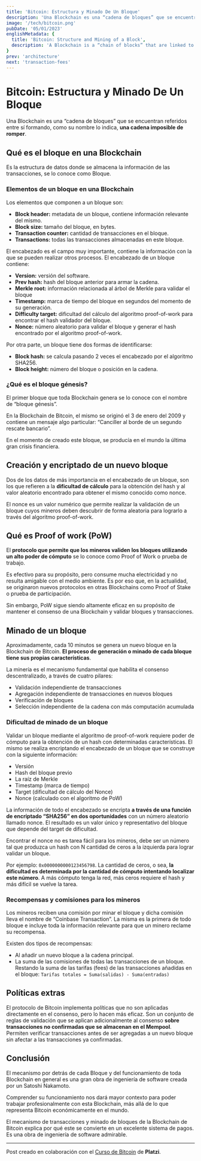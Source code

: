 ```yaml
---
title: 'Bitcoin: Estructura y Minado De Un Bloque'
description: 'Una Blockchain es una “cadena de bloques” que se encuentran referidos entre sí formando, como su nombre lo indica, una cadena imposible de romper.'
image: '/tech/bitcoin.png'
pubDate: '05/01/2023'
englishMetadata: {
  title: 'Bitcoin: Structure and Mining of a Block',
  description: 'A Blockchain is a “chain of blocks” that are linked to each other, forming, as its name indicates, a chain that is impossible to break.'
}
prev: 'architecture'
next: 'transaction-fees'
---
```


# Bitcoin: Estructura y Minado De Un Bloque

Una Blockchain es una “cadena de bloques” que se encuentran referidos entre sí formando, como su nombre lo indica, **una cadena imposible de romper**.

## Qué es el bloque en una Blockchain

Es la estructura de datos donde se almacena la información de las transacciones, se lo conoce como Bloque.

### Elementos de un bloque en una Blockchain

Los elementos que componen a un bloque son:

- **Block header:** metadata de un bloque, contiene información relevante del mismo.
- **Block size:** tamaño del bloque, en bytes.
- **Transaction counter:** cantidad de transacciones en el bloque.
- **Transactions:** todas las transacciones almacenadas en este bloque.

El encabezado es el campo muy importante, contiene la información con la que se pueden realizar otros procesos. El encabezado de un bloque contiene:

- **Version:** versión del software.
- **Prev hash:** hash del bloque anterior para armar la cadena.
- **Merkle root:** información relacionada al árbol de Merkle para validar el bloque
- **Timestamp:** marca de tiempo del bloque en segundos del momento de su generación.
- **Difficulty target:** dificultad del cálculo del algoritmo proof-of-work para encontrar el hash validador del bloque.
- **Nonce:** número aleatorio para validar el bloque y generar el hash encontrado por el algoritmo proof-of-work.

Por otra parte, un bloque tiene dos formas de identificarse:

- **Block hash:** se calcula pasando 2 veces el encabezado por el algoritmo SHA256.
- **Block height:** número del bloque o posición en la cadena.

### ¿Qué es el bloque génesis?

El primer bloque que toda Blockchain genera se lo conoce con el nombre de “bloque génesis”.

En la Blockchain de Bitcoin, el mismo se originó el 3 de enero del 2009 y contiene un mensaje algo particular: “Canciller al borde de un segundo rescate bancario”.

En el momento de creado este bloque, se producía en el mundo la última gran crisis financiera.

## Creación y encriptado de un nuevo bloque

Dos de los datos de más importancia en el encabezado de un bloque, son los que refieren a la **dificultad de cálculo** para la obtención del hash y al valor aleatorio encontrado para obtener el mismo conocido como nonce.

El nonce es un valor numérico que permite realizar la validación de un bloque cuyos mineros deben descubrir de forma aleatoria para lograrlo a través del algoritmo proof-of-work.

## Qué es Proof of work (PoW)

El **protocolo que permite que los mineros validen los bloques utilizando un alto poder de cómputo** se lo conoce como Proof of Work o prueba de trabajo.

Es efectivo para su propósito, pero consume mucha electricidad y no resulta amigable con el medio ambiente. Es por eso que, en la actualidad, se originaron nuevos protocolos en otras Blockchains como Proof of Stake o prueba de participación.

Sin embargo, PoW sigue siendo altamente eficaz en su propósito de mantener el consenso de una Blockchain y validar bloques y transacciones.

## Minado de un bloque

Aproximadamente, cada 10 minutos se genera un nuevo bloque en la Blockchain de Bitcoin. **El proceso de generación o minado de cada bloque tiene sus propias características**.

La minería es el mecanismo fundamental que habilita el consenso descentralizado, a través de cuatro pilares:

- Validación independiente de transacciones
- Agregación independiente de transacciones en nuevos bloques
- Verificación de bloques
- Selección independiente de la cadena con más computación acumulada

### Dificultad de minado de un bloque

Validar un bloque mediante el algoritmo de proof-of-work requiere poder de cómputo para la obtención de un hash con determinadas características. El mismo se realiza encriptando el encabezado de un bloque que se construye con la siguiente información:

- Versión
- Hash del bloque previo
- La raíz de Merkle
- Timestamp (marca de tiempo)
- Target (dificultad de cálculo del Nonce)
- Nonce (calculado con el algoritmo de PoW)

La información de todo el encabezado se encripta **a través de una función de encriptado “SHA256” en dos oportunidades** con un número aleatorio llamado nonce. El resultado es un valor único y representativo del bloque que depende del target de dificultad.

Encontrar el nonce no es tarea fácil para los mineros, debe ser un número tal que produzca un hash con N cantidad de ceros a la izquierda para lograr validar un bloque.

Por ejemplo: `0x0000000000123456798`. La cantidad de ceros, o sea, **la dificultad es determinada por la cantidad de cómputo intentando localizar este número**. A más cómputo tenga la red, más ceros requiere el hash y más difícil se vuelve la tarea.

### Recompensas y comisiones para los mineros

Los mineros reciben una comisión por minar el bloque y dicha comisión lleva el nombre de “Coinbase Transaction”. La misma es la primera de todo bloque e incluye toda la información relevante para que un minero reclame su recompensa.

Existen dos tipos de recompensas:
- Al añadir un nuevo bloque a la cadena principal.
- La suma de las comisiones de todas las transacciones de un bloque. Restando la suma de las tarifas (fees) de las transacciones añadidas en el bloque: `Tarifas totales = Suma(salidas) - Suma(entradas)`

## Políticas extras

El protocolo de Bitcoin implementa políticas que no son aplicadas directamente en el consenso, pero lo hacen más eficaz. Son un conjunto de reglas de validación que se aplican adicionalmente al consenso **sobre transacciones no confirmadas que se almacenan en el Mempool**. Permiten verificar transacciones antes de ser agregadas a un nuevo bloque sin afectar a las transacciones ya confirmadas.

## Conclusión

El mecanismo por detrás de cada Bloque y del funcionamiento de toda Blockchain en general es una gran obra de ingeniería de software creada por un Satoshi Nakamoto.

Comprender su funcionamiento nos dará mayor contexto para poder trabajar profesionalmente con esta Blockchain, más allá de lo que representa Bitcoin económicamente en el mundo.

El mecanismo de transacciones y minado de bloques de la Blockchain de Bitcoin explica por qué este se convierte en un excelente sistema de pagos. Es una obra de ingeniería de software admirable.

---
Post creado en colaboración con el [Curso de Bitcoin](https://platzi.com/cursos/bitcoin-developers/ "Curso de Bitcoin de Platzi") de **Platzi**.

